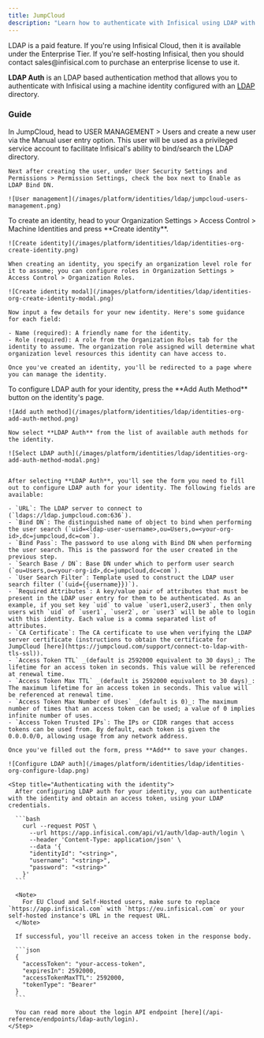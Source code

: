 ```yaml
---
title: JumpCloud
description: "Learn how to authenticate with Infisical using LDAP with JumpCloud."
---
```



<Note>
  LDAP is a paid feature. If you're using Infisical Cloud, then it is available under the Enterprise Tier. If you're self-hosting Infisical, then you should contact sales@infisical.com to purchase an enterprise license to use it.
</Note>

**LDAP Auth** is an LDAP based authentication method that allows you to authenticate with Infisical using a machine identity configured with an [LDAP](https://en.wikipedia.org/wiki/Lightweight_Directory_Access_Protocol) directory.

### Guide
<Steps>

  <Step title="Prepare LDAP in JumpCloud">
    In JumpCloud, head to USER MANAGEMENT > Users and create a new user via the Manual user entry option.
    This user will be used as a privileged service account to facilitate Infisical's ability to bind/search the LDAP directory.

    Next after creating the user, under User Security Settings and Permissions > Permission Settings, check the box next to Enable as LDAP Bind DN.

    ![User management](/images/platform/identities/ldap/jumpcloud-users-management.png)
  </Step>

  <Step title="Creating an identity">
    To create an identity, head to your Organization Settings > Access Control > Machine Identities and press **Create identity**.

    ![Create identity](/images/platform/identities/ldap/identities-org-create-identity.png)

    When creating an identity, you specify an organization level role for it to assume; you can configure roles in Organization Settings > Access Control > Organization Roles.

    ![Create identity modal](/images/platform/identities/ldap/identities-org-create-identity-modal.png)

    Now input a few details for your new identity. Here's some guidance for each field:

    - Name (required): A friendly name for the identity.
    - Role (required): A role from the Organization Roles tab for the identity to assume. The organization role assigned will determine what organization level resources this identity can have access to.

    Once you've created an identity, you'll be redirected to a page where you can manage the identity.
  </Step>

  <Step title="Configuring LDAP auth for your identity">
    To configure LDAP auth for your identity, press the **Add Auth Method** button on the identity's page.

    ![Add auth method](/images/platform/identities/ldap/identities-org-add-auth-method.png)
    
    Now select **LDAP Auth** from the list of available auth methods for the identity.

    ![Select LDAP auth](/images/platform/identities/ldap/identities-org-add-auth-method-modal.png)
    
    
    After selecting **LDAP Auth**, you'll see the form you need to fill out to configure LDAP auth for your identity. The following fields are available:

    - `URL`: The LDAP server to connect to (`ldaps://ldap.jumpcloud.com:636`).
    - `Bind DN`: The distinguished name of object to bind when performing the user search (`uid=<ldap-user-username>,ou=Users,o=<your-org-id>,dc=jumpcloud,dc=com`).
    - `Bind Pass`: The password to use along with Bind DN when performing the user search. This is the password for the user created in the previous step.
    - `Search Base / DN`: Base DN under which to perform user search (`ou=Users,o=<your-org-id>,dc=jumpcloud,dc=com`).
    - `User Search Filter`: Template used to construct the LDAP user search filter (`(uid={{username}})`).
    - `Required Attributes`: A key/value pair of attributes that must be present in the LDAP user entry for them to be authenticated. As an example, if you set key `uid` to value `user1,user2,user3`, then only users with `uid` of `user1`, `user2`, or `user3` will be able to login with this identity. Each value is a comma separated list of attributes.
    - `CA Certificate`: The CA certificate to use when verifying the LDAP server certificate (instructions to obtain the certificate for JumpCloud [here](https://jumpcloud.com/support/connect-to-ldap-with-tls-ssl)).
    - `Access Token TTL` _(default is 2592000 equivalent to 30 days)_: The lifetime for an access token in seconds. This value will be referenced at renewal time.
    - `Access Token Max TTL` _(default is 2592000 equivalent to 30 days)_: The maximum lifetime for an access token in seconds. This value will be referenced at renewal time.
    - `Access Token Max Number of Uses` _(default is 0)_: The maximum number of times that an access token can be used; a value of 0 implies infinite number of uses.
    - `Access Token Trusted IPs`: The IPs or CIDR ranges that access tokens can be used from. By default, each token is given the 0.0.0.0/0, allowing usage from any network address.

    Once you've filled out the form, press **Add** to save your changes.

    ![Configure LDAP auth](/images/platform/identities/ldap/identities-org-configure-ldap.png)

    <Step title="Authenticating with the identity">
      After configuring LDAP auth for your identity, you can authenticate with the identity and obtain an access token, using your LDAP credentials.

      ```bash
        curl --request POST \
          --url https://app.infisical.com/api/v1/auth/ldap-auth/login \
          --header 'Content-Type: application/json' \
          --data '{
          "identityId": "<string>",
          "username": "<string>",
          "password": "<string>"
        }'
      ```

      <Note>
        For EU Cloud and Self-Hosted users, make sure to replace `https://app.infisical.com` with `https://eu.infisical.com` or your self-hosted instance's URL in the request URL.
      </Note>

      If successful, you'll receive an access token in the response body.

      ```json
      {
        "accessToken": "your-access-token",
        "expiresIn": 2592000,
        "accessTokenMaxTTL": 2592000,
        "tokenType": "Bearer"
      }
      ```

      You can read more about the login API endpoint [here](/api-reference/endpoints/ldap-auth/login).
    </Step>
  </Step>
</Steps>